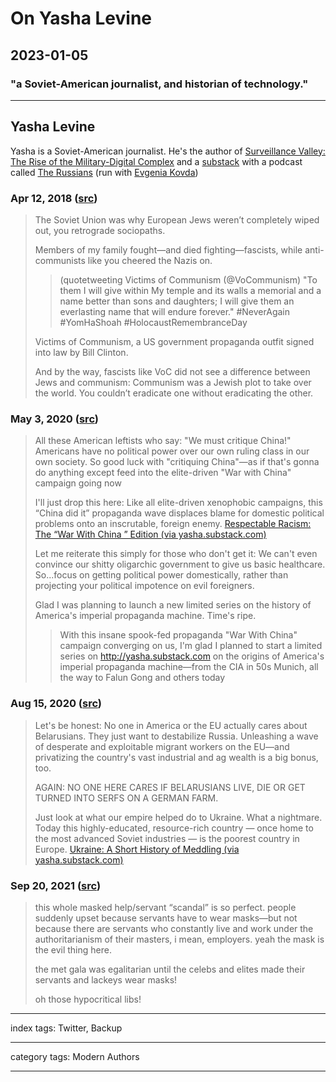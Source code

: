 # On Yasha Levine

## 2023-01-05

### "a Soviet-American journalist, and historian of technology."

---

## Yasha Levine

Yasha is a Soviet-American journalist. He's the author of [Surveillance Valley: The Rise of the Military-Digital Complex](https://www.goodreads.com/book/show/34220713-surveillance-valley) and a [substack](https://yasha.substack.com/) with a podcast called [The Russians](https://yasha.substack.com/p/the-russians) (run with [Evgenia Kovda](https://kovda.org/about/))

### Apr 12, 2018 ([src](https://twitter.com/yashalevine/status/984555750432411648))

> The Soviet Union was why European Jews weren’t completely wiped out, you retrograde sociopaths.
>
> Members of my family fought—and died fighting—fascists, while anti-communists like you cheered the Nazis on.
>
> > (quotetweeting Victims of Communism (@VoCommunism)
> > "To them I will give within My temple and its walls a memorial and a name better than sons and daughters; I will give them an everlasting name that will endure forever." #NeverAgain #YomHaShoah #HolocaustRemembranceDay
>
> Victims of Communism, a US government propaganda outfit signed into law by Bill Clinton.
>
> And by the way, fascists like VoC did not see a difference between Jews and communism: Communism was a Jewish plot to take over the world. You couldn’t eradicate one without eradicating the other.

### May 3, 2020 ([src](https://twitter.com/yashalevine/status/1257023811284697089))

> All these American leftists who say: "We must critique China!" Americans have no political power over our own ruling class in our own society. So good luck with "critiquing China"—as if that's gonna do anything except feed into the elite-driven "War with China" campaign going now
>
> I'll just drop this here: Like all elite-driven xenophobic campaigns, this “China did it” propaganda wave displaces blame for domestic political problems onto an inscrutable, foreign enemy. [Respectable Racism: The “War With China ” Edition (via yasha.substack.com)](https://yasha.substack.com/p/respectable-racism-the-war-with-china)
>
> Let me reiterate this simply for those who don't get it: We can't even convince our shitty oligarchic government to give us basic healthcare. So...focus on getting political power domestically, rather than projecting your political impotence on evil foreigners.
>
> Glad I was planning to launch a new limited series on the history of America's imperial propaganda machine. Time's ripe.
> > With this insane spook-fed propaganda "War With China" campaign converging on us, I'm glad I planned to start a limited series on http://yasha.substack.com on the origins of America's imperial propaganda machine—from the CIA in 50s Munich, all the way to Falun Gong and others today

### Aug 15, 2020 ([src](https://twitter.com/yashalevine/status/1294784511281004544))

> Let's be honest: No one in America or the EU actually cares about Belarusians. They just want to destabilize Russia. Unleashing a wave of desperate and exploitable migrant workers on the EU—and privatizing the country's vast industrial and ag wealth is a big bonus, too.
>
> AGAIN: NO ONE HERE CARES IF BELARUSIANS LIVE, DIE OR GET TURNED INTO SERFS ON A GERMAN FARM.
>
> Just look at what our empire helped do to Ukraine. What a nightmare. Today this highly-educated, resource-rich country — once home to the most advanced Soviet industries — is the poorest country in Europe. [Ukraine: A Short History of Meddling (via yasha.substack.com)](https://yasha.substack.com/p/ukraine-a-short-history-of-meddling)

### Sep 20, 2021 ([src](https://twitter.com/yashalevine/status/1440093350246367232))

> this whole masked help/servant “scandal” is so perfect. people suddenly upset because servants have to wear masks—but not because there are servants who constantly live and work under the authoritarianism of their masters, i mean, employers. yeah the mask is the evil thing here.
>
> the met gala was egalitarian until the celebs and elites made their servants and lackeys wear masks!
>
> oh those hypocritical libs!

---

index tags: Twitter, Backup

---

category tags: Modern Authors

---
